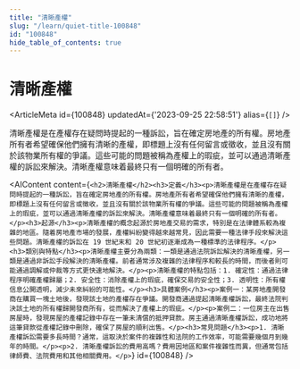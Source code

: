 ```yaml
---
title: "清晰產權"
slug: "/learn/quiet-title-100848"
id: "100848"
hide_table_of_contents: true
---
```



# 清晰產權

<ArticleMeta id={100848} updatedAt={'2023-09-25 22:58:51'} alias={`[]`} />
<div className='border-solid border-b border-t-0 my-4 border-[var(--ifm-color-gray-300)]' />

清晰產權是在產權存在疑問時提起的一種訴訟，旨在確定房地產的所有權。房地產所有者希望確保他們擁有清晰的產權，即標題上沒有任何留言或徵收，並且沒有關於該物業所有權的爭議。這些可能的問題被稱為產權上的瑕疵，並可以通過清晰產權的訴訟來解決。清晰產權意味着最終只有一個明確的所有者。

<AIContent content={`<h2>清晰產權</h2><h3>定義</h3><p>清晰產權是在產權存在疑問時提起的一種訴訟，旨在確定房地產的所有權。房地產所有者希望確保他們擁有清晰的產權，即標題上沒有任何留言或徵收，並且沒有關於該物業所有權的爭議。這些可能的問題被稱為產權上的瑕疵，並可以通過清晰產權的訴訟來解決。清晰產權意味着最終只有一個明確的所有者。</p><h3>起源</h3><p>清晰產權的概念起源於房地產交易的需求，特別是在法律體系較為複雜的地區。隨着房地產市場的發展，產權糾紛變得越來越常見，因此需要一種法律手段來解決這些問題。清晰產權的訴訟在 19 世紀末和 20 世紀初逐漸成為一種標準的法律程序。</p><h3>類別與特點</h3><p>清晰產權主要分為兩類：一類是通過法院訴訟解決的清晰產權，另一類是通過非訴訟手段解決的清晰產權。前者通常涉及複雜的法律程序和較長的時間，而後者則可能通過調解或仲裁等方式更快速地解決。</p><p>清晰產權的特點包括：1. 確定性：通過法律程序明確產權歸屬；2. 安全性：消除產權上的瑕疵，確保交易的安全性；3. 透明性：所有權信息公開透明，減少未來糾紛的可能性。</p><h3>具體案例</h3><p>案例一：某房地產開發商在購買一塊土地後，發現該土地的產權存在爭議。開發商通過提起清晰產權訴訟，最終法院判決該土地的所有權歸開發商所有，從而解決了產權上的瑕疵。</p><p>案例二：一位房主在出售房屋時，發現房屋的產權記錄中存在一筆未清償的抵押貸款。房主通過清晰產權訴訟，成功地將這筆貸款從產權記錄中刪除，確保了房屋的順利出售。</p><h3>常見問題</h3><p>1. 清晰產權訴訟需要多長時間？通常，這取決於案件的複雜性和法院的工作效率，可能需要幾個月到幾年的時間。</p><p>2. 清晰產權訴訟的費用高嗎？費用因地區和案件複雜性而異，但通常包括律師費、法院費用和其他相關費用。</p>`} id={100848} />
